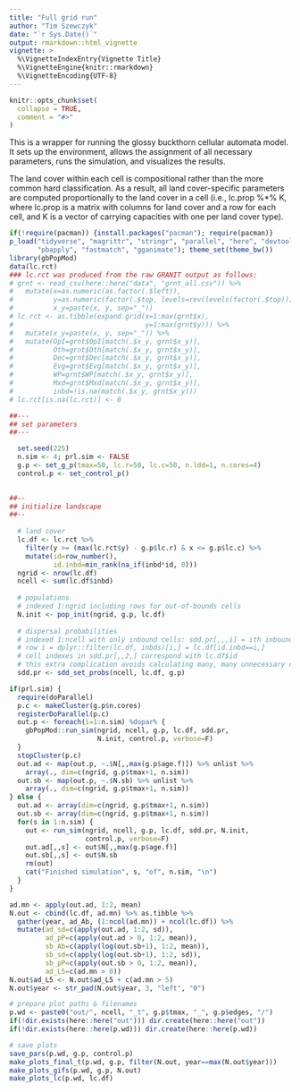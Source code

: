```yaml
---
title: "Full grid run"
author: "Tim Szewczyk"
date: "`r Sys.Date()`"
output: rmarkdown::html_vignette
vignette: >
  %\VignetteIndexEntry{Vignette Title}
  %\VignetteEngine{knitr::rmarkdown}
  %\VignetteEncoding{UTF-8}
---
```


```r
knitr::opts_chunk$set(
  collapse = TRUE,
  comment = "#>"
)
```


This is a wrapper for running the glossy buckthorn cellular automata model. It sets up the environment, allows the assignment of all necessary parameters, runs the simulation, and visualizes the results.

The land cover within each cell is compositional rather than the more common hard classification. As a result, all land cover-specific parameters are computed proportionally to the land cover in a cell (i.e., lc.prop %*% K, where lc.prop is a matrix with columns for land cover and a row for each cell, and K is a vector of carrying capacities with one per land cover type).

```r
if(!require(pacman)) {install.packages("pacman"); require(pacman)}
p_load("tidyverse", "magrittr", "stringr", "parallel", "here", "devtools",
       "pbapply", "fastmatch", "gganimate"); theme_set(theme_bw())
library(gbPopMod)
data(lc.rct)
### lc.rct was produced from the raw GRANIT output as follows:
# grnt <- read_csv(here::here("data", "grnt_all.csv")) %>%
#   mutate(x=as.numeric(as.factor(.$left)),
#          y=as.numeric(factor(.$top, levels=rev(levels(factor(.$top))))),
#          x_y=paste(x, y, sep="_"))
# lc.rct <- as.tibble(expand.grid(x=1:max(grnt$x),
#                                 y=1:max(grnt$y))) %>%
#   mutate(x_y=paste(x, y, sep="_")) %>%
#   mutate(OpI=grnt$OpI[match(.$x_y, grnt$x_y)], 
#          Oth=grnt$Oth[match(.$x_y, grnt$x_y)], 
#          Dec=grnt$Dec[match(.$x_y, grnt$x_y)], 
#          Evg=grnt$Evg[match(.$x_y, grnt$x_y)], 
#          WP=grnt$WP[match(.$x_y, grnt$x_y)], 
#          Mxd=grnt$Mxd[match(.$x_y, grnt$x_y)],
#          inbd=!is.na(match(.$x_y, grnt$x_y)))
# lc.rct[is.na(lc.rct)] <- 0
```


```r
##---
## set parameters
##---

  set.seed(225)
  n.sim <- 4; prl.sim <- FALSE
  g.p <- set_g_p(tmax=50, lc.r=50, lc.c=50, n.ldd=1, n.cores=4)
  control.p <- set_control_p()
  

##--
## initialize landscape
##--
  
  # land cover
  lc.df <- lc.rct %>% 
    filter(y >= (max(lc.rct$y) - g.p$lc.r) & x <= g.p$lc.c) %>%
    mutate(id=row_number(), 
           id.inbd=min_rank(na_if(inbd*id, 0)))
  ngrid <- nrow(lc.df)
  ncell <- sum(lc.df$inbd)
  
  # populations
  # indexed 1:ngrid including rows for out-of-bounds cells
  N.init <- pop_init(ngrid, g.p, lc.df)
  
  # dispersal probabilities
  # indexed 1:ncell with only inbound cells: sdd.pr[,,,i] = ith inbound cell
  # row i = dplyr::filter(lc.df, inbds)[i,] = lc.df[id.inbd==i,]
  # cell indexes in sdd.pr[,,2,] correspond with lc.df$id
  # this extra complication avoids calculating many, many unnecessary cells
  sdd.pr <- sdd_set_probs(ncell, lc.df, g.p)
```

```r
if(prl.sim) {
  require(doParallel)
  p.c <- makeCluster(g.p$n.cores)
  registerDoParallel(p.c)
  out.p <- foreach(i=1:n.sim) %dopar% {
    gbPopMod::run_sim(ngrid, ncell, g.p, lc.df, sdd.pr, 
                      N.init, control.p, verbose=F)
  }
  stopCluster(p.c)
  out.ad <- map(out.p, ~.$N[,,max(g.p$age.f)]) %>% unlist %>% 
    array(., dim=c(ngrid, g.p$tmax+1, n.sim))
  out.sb <- map(out.p, ~.$N.sb) %>% unlist %>% 
    array(., dim=c(ngrid, g.p$tmax+1, n.sim))
} else {
  out.ad <- array(dim=c(ngrid, g.p$tmax+1, n.sim))
  out.sb <- array(dim=c(ngrid, g.p$tmax+1, n.sim))
  for(s in 1:n.sim) {
    out <- run_sim(ngrid, ncell, g.p, lc.df, sdd.pr, N.init, 
                   control.p, verbose=F)
    out.ad[,,s] <- out$N[,,max(g.p$age.f)]
    out.sb[,,s] <- out$N.sb
    rm(out)
    cat("Finished simulation", s, "of", n.sim, "\n")
  }
}
```


```r
ad.mn <- apply(out.ad, 1:2, mean)
N.out <- cbind(lc.df, ad.mn) %>% as.tibble %>%
  gather(year, ad_Ab, (1:ncol(ad.mn)) + ncol(lc.df)) %>%
  mutate(ad_sd=c(apply(out.ad, 1:2, sd)),
         ad_pP=c(apply(out.ad > 0, 1:2, mean)),
         sb_Ab=c(apply(log(out.sb+1), 1:2, mean)),
         sb_sd=c(apply(log(out.sb+1), 1:2, sd)),
         sb_pP=c(apply(out.sb > 0, 1:2, mean)),
         ad_L5=c(ad.mn > 0))
N.out$ad_L5 <- N.out$ad_L5 + c(ad.mn > 5)
N.out$year <- str_pad(N.out$year, 3, "left", "0")

# prepare plot paths & filenames
p.wd <- paste0("out/", ncell, "_t", g.p$tmax, "_", g.p$edges, "/")
if(!dir.exists(here::here("out"))) dir.create(here::here("out"))
if(!dir.exists(here::here(p.wd))) dir.create(here::here(p.wd))

# save plots
save_pars(p.wd, g.p, control.p)
make_plots_final_t(p.wd, g.p, filter(N.out, year==max(N.out$year)))
make_plots_gifs(p.wd, g.p, N.out)
make_plots_lc(p.wd, lc.df)
```





